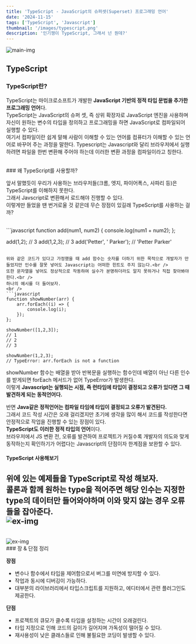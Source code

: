 ```yaml
---
title: 'TypeScript - JavaScript의 슈퍼셋(Superset) 프로그래밍 언어'
date: '2024-11-15'
tags: ['TypeScript', 'Javascript']
thumbnail: '/images/typescript.png'
description: '인기쟁이 TypeScript, 그래서 넌 뭔데?'
---
```


<img src="/images/typescript.png" alt="main-img" className="rounded-xl" />
<br />

## TypeScript

### TypeScript란?

TypeScript는 마이크로소프트가 개발한 **JavaScript 기반의 정적 타입 문법을 추가한 프로그래밍 언어**다.<br />
TypeScript는 JavaScript의 슈퍼 셋, 즉 상위 확장자로 JavaScript 엔진을 사용하며 자신이 원하는 변수의 타입을 정의하고 프로그래밍을 하면 JavaScript로 컴파일되어 실행할 수 있다.<br />
여기서 컴파일이란 쉽게 말해 사람이 이해할 수 있는 언어를 컴퓨터가 이해할 수 있는 언어로 바꾸어 주는 과정을 말한다. Typescript는 Javascript와 달리 브라우저에서 실행하려면 파일을 한번 변환해 주어야 하는데 이러한 변환 과정을 컴파일이라고 칭한다.

<br />
### 왜 TypeScript를 사용할까?

앞서 말했듯이 우리가 사용하는 브라우저들(크롬, 엣지, 파이어폭스, 사파리 등)은 TypeScript를 이해하지 못한다.<br />
그래서 Javscript로 변환해서 로드해야 진행할 수 있다.<br />
이렇게만 들었을 땐 번거로울 것 같은데 무슨 장점이 있길래 TypeScript를 사용하는 걸까?

<br />
```javascript
function add(num1, num2) {
    console.log(num1 + num2);
};

add(1,2); // 3
add(1,2,3); // 3
add('Petter', ' Parker'); // 'Petter Parker'
```

위와 같은 코드가 있다고 가정했을 때 add 함수는 숫자를 더하기 위한 목적으로 개발자가 만들었지만 인수를 잘못 넣어도 Javascript는 어떠한 힌트도 주지 않는다.<br />
또한 문자열을 넣어도 정상적으로 작동하여 실수가 분명하더라도 알지 못하거나 직접 찾아봐야한다.<br />
하나의 예시를 더 들어보자.
<br />
```javascript
function showNumber(arr) {
    arr.forEach((i) => {
        console.log(i);
    });
};

showNumber([1,2,3]); 
// 1
// 2
// 3

showNumber(1,2,3);
// TypeError: arr.forEach is not a function
```

showNumber 함수는 배열을 받아 반복문을 실행하는 함수인데 배열이 아닌 다른 인수를 받게되면 forEach 메서드가 없어 TypeError가 발생한다.<br />
이렇게 **Javascript는 실행되는 시점, 즉 런타임에 타입이 결정되고 오류가 있다면 그 때 발견하게 되는 동적언어다.**<br />

반면 **Java같은 정적언어는 컴파일 타임에 타입이 결정되고 오류가 발견된다.**<br />
그래서 코드 작성 시간은 오래 걸리겠지만 초기에 생각을 많이 해서 코드를 작성한다면 안정적으로 작업을 진행할 수 있는 장점이 있다.<br />
**TypeScript도 이러한 정적 타입의 언어**이다.<br />
브라우저에서 JS 변환 전, 오류를 발견하여 프로젝트가 커질수록 개발자의 의도와 맞게 동작하는지 확인하기가 어렵다는 Javascript의 단점이자 한계점을 보완할 수 있다.
<br />
#### TypeScript 사용해보기

위에 있는 예제들을 TypeScript로 작성 해보자.<br />
콜론과 함께 원하는 type을 적어주면 해당 인수는 지정한 type의 데이터만 들어와야하며 이와 맞지 않는 경우 오류들을 잡아준다.
<br />
<img src="/images/typescript_ex_1.png" alt="ex-img" />
------
<br />
<img src="/images/typescript_ex_2.png" alt="ex-img" />

<br />
### 장 & 단점 정리

**장점**
- 변수나 함수에서 타입을 제어함으로서 버그를 미연에 방지할 수 있다.
- 작업과 동시에 디버깅이 가능하다.
- 대부분의 라이브러리에서 타입스크립트를 지원하고, 에디터에서 관련 플러그인도 제공한다.

**단점**
- 프로젝트의 큐모가 클수록 타입을 설정하는 시간이 오래걸린다.
- 타입 지정으로 인해 코드의 길이가 길어지며 가독성이 떨어질 수 있다.
- 재사용성이 낮은 클래스들로 인해 불필요한 코딩이 발생할 수 있다.